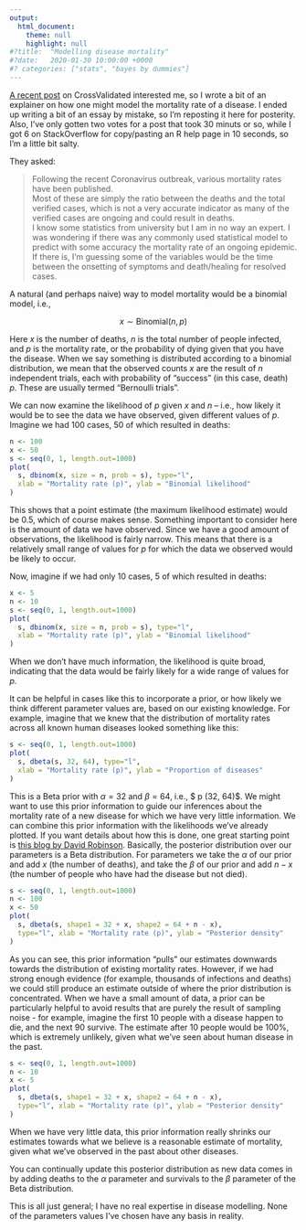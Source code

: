 ```yaml
---
output:
  html_document:
    theme: null
    highlight: null
#?title:  "Modelling disease mortality"
#?date:   2020-01-30 10:00:00 +0000
#? categories: ["stats", "bayes by dummies"]
---
```


[A recent post](https://stats.stackexchange.com/questions/446912/is-there-a-model-to-predict-mortality-rate-of-an-ongoing-epidemic/446923)
on CrossValidated interested me, so I wrote a bit of an explainer on how one
might model the mortality rate of a disease. I ended up writing a bit of an 
essay by mistake, so I'm reposting it here for posterity.
Also, I've only gotten two votes for a post that took 30 minuts or so, while I
got 6 on StackOverflow for copy/pasting an R help page in 10 seconds, so I'm
a little bit salty.

They asked:

> Following the recent Coronavirus outbreak, various mortality rates have been published.  
  Most of these are simply the ratio between the deaths and the total verified cases, which is not a very accurate indicator as many of the verified cases are ongoing and could result in deaths.  
  I know some statistics from university but I am in no way an expert. I was wondering if there was any commonly used statistical model to predict with some accuracy the mortality rate of an ongoing epidemic. If there is, I'm guessing some of the variables would be the time between the onsetting of symptoms and death/healing for resolved cases.


A natural (and perhaps naive) way to model mortality would be a binomial model, i.e.,

$$
x \sim \text{Binomial}(n, p)
$$

Here $x$ is the number of deaths, $n$ is the total number of people infected, and $p$ is the mortality rate, or the probability of dying given that you have the disease. 
When we say something is distributed according to a binomial distribution, we mean that the observed counts $x$ are the result of $n$ independent trials, each with probability of "success" (in this case, death) $p$. These are usually termed "Bernoulli trials".

We can now examine the likelihood of $p$ given $x$ and $n$ -- i.e., how likely it would be to see the data we have observed, given different values of $p$. Imagine we had 100 cases, 50 of which resulted in deaths:

```r
n <- 100
x <- 50
s <- seq(0, 1, length.out=1000)
plot(
  s, dbinom(x, size = n, prob = s), type="l",
  xlab = "Mortality rate (p)", ylab = "Binomial likelihood"
)
```

<!-- ![](https://i.imgur.com/nhnboC4.png) -->


This shows that a point estimate (the maximum likelihood estimate) would be 0.5, which of course makes sense. Something important to consider here is the amount of data we have observed. Since we have a good amount of observations, the likelihood is fairly narrow. This means that there is a relatively small range of values for $p$ for which the data we observed would be likely to occur.

Now, imagine if we had only 10 cases, 5 of which resulted in deaths:

```r
x <- 5
n <- 10
s <- seq(0, 1, length.out=1000)
plot(
  s, dbinom(x, size = n, prob = s), type="l",
  xlab = "Mortality rate (p)", ylab = "Binomial likelihood"
)
```
<!-- ![](https://i.imgur.com/b7RXHx4.png) -->


When we don't have much information, the likelihood is quite broad, indicating that the data would be fairly likely for a wide range of values for $p$.

It can be helpful in cases like this to incorporate a prior, or how likely we think different parameter values are, based on our existing knowledge. For example, imagine that we knew that the distribution of mortality rates across all known human diseases looked something like this:

```r
s <- seq(0, 1, length.out=1000)
plot(
  s, dbeta(s, 32, 64), type="l",
  xlab = "Mortality rate (p)", ylab = "Proportion of diseases"
)
```
<!-- ![](https://i.imgur.com/O1b7Jrn.png) -->

This is a Beta prior with $\alpha=32$ and $\beta=64$, i.e.,
$ p \sim \text{Beta}(32, 64)$.
We might want to use this prior information to guide our inferences about the mortality rate of a new disease for which we have very little information. We can combine this prior information with the likelihoods we've already plotted. If you want details about how this is done, one great starting point is [this blog by David Robinson](http://varianceexplained.org/r/empirical_bayes_baseball/). Basically, the posterior distribution over our parameters is a Beta distribution. For parameters we take the $\alpha$ of our prior and add $x$ (the number of deaths), 
and take the $\beta$ of our prior and add $n-x$ (the number of people who
have had the disease but not died).

```r
s <- seq(0, 1, length.out=1000)
n <- 100
x <- 50
plot(
  s, dbeta(s, shape1 = 32 + x, shape2 = 64 + n - x), 
  type="l", xlab = "Mortality rate (p)", ylab = "Posterior density"
)
```
<!-- ![](https://i.imgur.com/1F8HpSv.png) -->

As you can see, this prior information "pulls" our estimates downwards towards the distribution of existing mortality rates. However, if we had strong enough evidence (for example, thousands of infections and deaths) we could still produce an estimate outside of where the prior distribution is concentrated. When we have a small amount of data, a prior can be particularly helpful to avoid results that are purely the result of sampling noise - for example, imagine the first 10 people with a disease happen to die, and the next 90 survive. The estimate after 10 people would be 100%, which is extremely unlikely, given what we've seen about human disease in the past.

```r
s <- seq(0, 1, length.out=1000)
n <- 10
x <- 5
plot(
  s, dbeta(s, shape1 = 32 + x, shape2 = 64 + n - x),
  type="l", xlab = "Mortality rate (p)", ylab = "Posterior density"
)
```
<!-- ![](https://i.imgur.com/yV8QGZT.png) -->


When we have very little data, this prior information really shrinks our estimates towards what we believe is a reasonable estimate of mortality, given what we've observed in the past about other diseases.

You can continually update this posterior distribution as new data comes in  by adding deaths to the $\alpha$ parameter and survivals to the $\beta$ parameter of the Beta distribution.

This is all just general; I have no real expertise in disease modelling. None of the parameters values I've chosen have any basis in reality.

